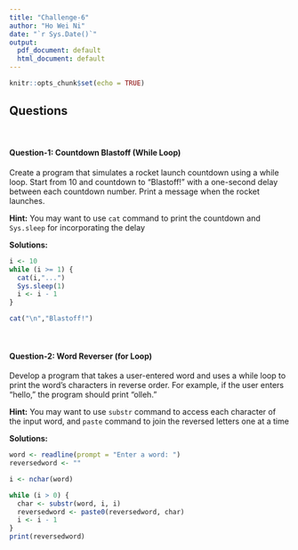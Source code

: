 ```yaml
---
title: "Challenge-6"
author: "Ho Wei Ni"
date: "`r Sys.Date()`"
output:
  pdf_document: default
  html_document: default
---
```


```r
knitr::opts_chunk$set(echo = TRUE)
```

## Questions
<br>

#### Question-1: Countdown Blastoff (While Loop)

Create a program that simulates a rocket launch countdown using a while loop. Start from 10 and countdown to "Blastoff!" with a one-second delay between each countdown number. Print a message when the rocket launches.

**Hint:** You may want to use `cat` command to print the countdown and `Sys.sleep` for incorporating the delay

**Solutions:**

```r
i <- 10
while (i >= 1) {
  cat(i,"...")
  Sys.sleep(1)
  i <- i - 1
}

cat("\n","Blastoff!")

```
<br>

#### Question-2: Word Reverser (for Loop)

Develop a program that takes a user-entered word and uses a while loop to print the word's characters in reverse order. For example, if the user enters "hello," the program should print "olleh."

**Hint:** You may want to use `substr` command to access each character of the input word, and `paste` command to join the reversed letters one at a time

**Solutions:** 

```r
word <- readline(prompt = "Enter a word: ")
reversedword <- ""

i <- nchar(word)

while (i > 0) {
  char <- substr(word, i, i)
  reversedword <- paste0(reversedword, char)
  i <- i - 1
}
print(reversedword)
```
<br>
